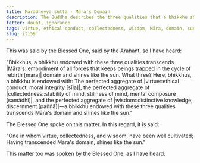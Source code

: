 ```yaml
---
title: Māradheyya sutta - Māra's Domain
description: The Buddha describes the three qualities that a bhikkhu should be endowed with to transcend Māra's domain and shine like the sun.
fetter: doubt, ignorance
tags: virtue, ethical conduct, collectedness, wisdom, Māra, domain, sun, iti, iti50-99
slug: iti59
---
```


This was said by the Blessed One, said by the Arahant, so I have heard:

"Bhikkhus, a bhikkhu endowed with these three qualities transcends \|Māra's::embodiment of all forces that keeps beings trapped in the cycle of rebirth [māra]| domain and shines like the sun. What three? Here, bhikkhus, a bhikkhu is endowed with: The perfected aggregate of |virtue::ethical conduct, moral integrity [sīla]|, the perfected aggregate of |collectedness::stability of mind, stillness of mind, mental composure [samādhi]|, and the perfected aggregate of |wisdom::distinctive knowledge, discernment [paññā]|—a bhikkhu endowed with these three qualities transcends Māra's domain and shines like the sun."

The Blessed One spoke on this matter. In this regard, it is said:

"One in whom virtue, collectedness, and wisdom,
have been well cultivated;
Having transcended Māra's domain,
shines like the sun."

This matter too was spoken by the Blessed One, as I have heard.